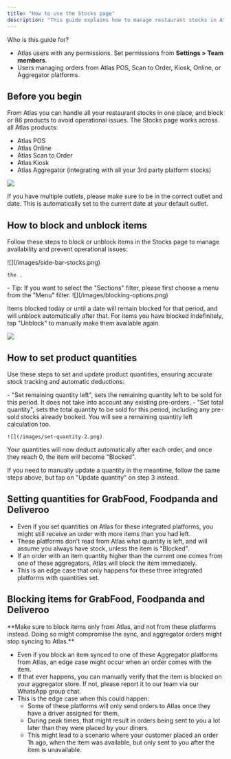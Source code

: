 ```yaml
---
title: "How to use the Stocks page"
description: "This guide explains how to manage restaurant stocks in Atlas, including blocking/unblocking items and setting product quantities. It provides step-by-step instructions to ensure accurate stock setting across all Atlas integrated channels."
---
```


<Info>
  Who is this guide for?

  - Atlas users with any permissions. Set permissions from **Settings > Team members**.
  - Users managing orders from Atlas POS, Scan to Order, Kiosk, Online, or Aggregator platforms.
</Info>

## Before you begin

From Atlas you can handle all your restaurant stocks in one place, and block or 86 products to avoid operational issues. The Stocks page works across all Atlas products:

- Atlas POS
- Atlas Online
- Atlas Scan to Order
- Atlas Kiosk
- Atlas Aggregator (integrating with all your 3rd party platform stocks)

![](/images/stocks-date-outlet.png)

If you have multiple outlets, please make sure to be in the correct outlet and date. This is automatically set to the current date at your default outlet.

## How to block and unblock items

Follow these steps to block or unblock items in the Stocks page to manage availability and prevent operational issues:

<Steps>
  <Step title='Open the side bar menu > Tap "Stocks".'>
    ![](/images/side-bar-stocks.png)

    the .
  </Step>
  <Step title="Find the item by using the filters, search bar or just scrolling.">
    - Tip: If you want to select the "Sections" filter, please first choose a menu from the "Menu" filter.
  </Step>
  <Step title='Tap the "Block" dropdown.'>
    
  </Step>
  <Step title='Tap the different options to: "Block today", "indefinitely" or "until a date".'>
    ![](/images/blocking-options.png)
  </Step>
  <Step title='"Blocked" items will display at the top of your screen.'>
    
  </Step>
</Steps>

Items blocked today or until a date will remain blocked for that period, and will unblock automatically after that. For items you have blocked indefinitely, tap  "Unblock" to manually make them available again.

![](/images/unblock-items.webp)

## How to set product quantities

Use these steps to set and update product quantities, ensuring accurate stock tracking and automatic deductions:

<Steps>
  <Step title='Open the side bar menu, and tap "Stocks".'>
    
  </Step>
  <Step title='Find the item by using the filters, search bar or just scrolling'.>
    
  </Step>
  <Step title='Tap "Set quantity".'>
    
  </Step>
  <Step title='Tap the different options to: "Set remaining quantity left" or "total quantity".'>
    - "Set remaining quantity left", sets the remaining quantity left to be sold for this period. It does not take into account any existing pre-orders.
    - "Set total quantity", sets the total quantity to be sold for this period, including any pre-sold stocks already booked. You will see a remaining quantity left calculation too.

    ![](/images/set-quantity-2.png)
  </Step>
  <Step title='Choose the "Date range", and the "Quantity".'>
    
  </Step>
  <Step title='Tap "Set".'>
    
  </Step>
</Steps>

Your quantities will now deduct automatically after each order, and once they reach 0, the item will become "Blocked".

If you need to manually update a quantity in the meantime, follow the same steps above, but tap on "Update quantity" on step 3 instead.

## Setting quantities for GrabFood, Foodpanda and Deliveroo

- Even if you set quantities on Atlas for these integrated platforms, you might still receive an order with more items than you had left.
- These platforms don't read from Atlas what quantity is left, and will assume you always have stock, unless the item is "Blocked".
- If an order with an item quantity higher than the current one comes from one of these aggregators, Atlas will block the item immediately.
- This is an edge case that only happens for these three integrated platforms with quantities set.

## Blocking items for GrabFood, Foodpanda and Deliveroo

<Warning>
  **Make sure to block items only from Atlas, and not from these platforms instead. Doing so might compromise the sync, and aggregator orders might stop syncing to Atlas.**
</Warning>

- Even if you block an item synced to one of these Aggregator platforms from Atlas, an edge case might occur when an order comes with the item.
- If that ever happens, you can manually verify that the item is blocked on your aggregator store. If not, please report it to our team via our WhatsApp group chat.
- This is the edge case when this could happen:
  - Some of these platforms will only send orders to Atlas once they have a driver assigned for them.
  - During peak times, that might result in orders being sent to you a lot later than they were placed by your diners.
  - This might lead to a scenario where your customer placed an order 1h ago, when the item was available, but only sent to you after the item is unavailable.